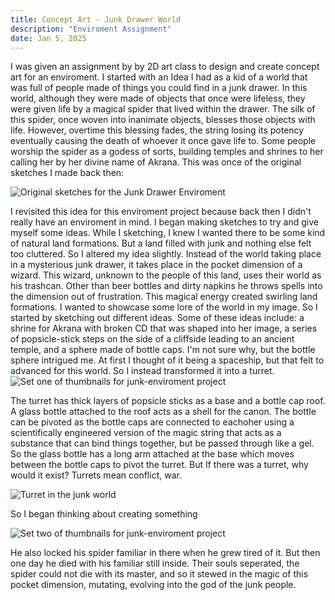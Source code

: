 ```yaml
---
title: Concept Art - Junk Drawer World
description: "Enviroment Assignment"
date: Jan 5, 2025
---
```



I was given an assignment by by 2D art class to design and create concept art for an enviroment. I started with an Idea I had as a kid of a world that was full of people made of things you could find in a junk drawer.
In this world, although they were made of objects that once were lifeless, they were given life by a magical spider that lived within the drawer. The silk of this spider, once woven into inanimate objects, blesses those objects with life. However, overtime this blessing fades, the string losing its potency eventually causing the death of whoever it once gave life to. 
Some people worship the spider as a godess of sorts, building temples and shrines to her calling her by her divine name of Akrana. 
This was once of the original sketches I made back then:

<Image
        src="/images/junk/junk-original.png"
        alt="Original sketches for the Junk Drawer Enviroment"
        width={5887} 
        height={3232}
      />

I revisited this idea for this enviroment project because back then I didn't really have an enviroment in mind. I began making sketches to try and give myself some ideas. While I sketching, I knew I wanted there to be some kind of natural land formations. But a land filled with junk and nothing else felt too cluttered. So I altered my idea slightly. Instead of the world taking place in a mysterious junk drawer, it takes place in the pocket dimension of a wizard. This wizard, unknown to the people of this land, uses their world as his trashcan. Other than beer bottles and dirty napkins he throws spells into the dimension out of frustration. This magical energy created swirling land formations. 
I wanted to showcase some lore of the world in my image. So I started by sketching out different ideas. Some of these ideas include: a shrine for Akrana with broken CD that was shaped into her image, a series of popsicle-stick steps on the side of a cliffside leading to an ancient temple, and a sphere made of bottle caps. I'm not sure why, but the bottle sphere intrigued me. At first I thought of it being a spaceship, but that felt to advanced for this world. So I instead transformed it into a turret.
<Image
        src="/images/junk/junk-thumbnails-1.JPG"
        alt="Set one of thumbnails for junk-enviroment project"
        width={5887} 
        height={3232}
      />

The turret has thick layers of popsicle sticks as a base and a bottle cap roof. A glass bottle attached to the roof acts as a shell for the canon. The bottle can be pivoted as the bottle caps are connected to eachoher using a scientifically engineered version of the magic string that acts as a substance that can bind things together, but be passed through like a gel. So the glass bottle has a long arm attached at the base which moves between the bottle caps to pivot the turret. 
But If there was a turret, why would it exist? Turrets mean conflict, war. 

<Image
        src="/images/junk/junk-machine.png"
        alt="Turret in the junk world"
        width={5887} 
        height={3232}
      />
      
So I began thinking about creating something

<Image
        src="/images/junk/junk-thumbnails-2.JPG"
        alt="Set two of thumbnails for junk-enviroment project"
        width={5887} 
        height={3232}
      />
      



He also locked his spider familiar in there when he grew tired of it. But then one day he died with his familiar still inside. Their souls seperated, the spider could not die with its master, and so it stewed in the magic of this pocket dimension, mutating, evolving into the god of the junk people. 